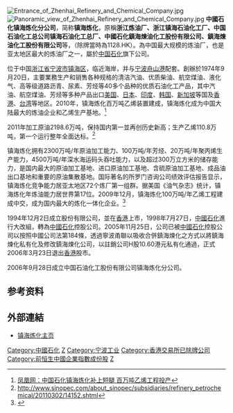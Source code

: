 [[File:Entrance_of_Zhenhai_Refinery_and_Chemical_Company.jpg|thumb]]
[[File:Panoramic_view_of_Zhenhai_Refinery_and_Chemical_Company.jpg|thumb]]
'''中國石化镇海炼化分公司'''，简称'''镇海炼化'''，原稱'''浙江炼油厂、浙江镇海石油化工厂、中国石油化工总公司镇海石油化工总厂、中國石化鎮海煉油化工股份有限公司、鎮海煉油化工股份有限公司'''等，（除牌當時為1128.HK）。為中国最大规模的炼油厂，也是亚太地区最大的炼油厂之一，屬於[[中国石化|中国石化]]旗下公司。

位于中国[[浙江省|浙江省]][[宁波市|宁波市]][[镇海区_(宁波市)|镇海区]]，临近海岸，并与[[宁波舟山港|宁波舟山港]]配套。創辦於1974年9月20日，主要業務生产和销售各种规格的清洁汽油、优质柴油、航空煤油、液化气、高等级道路沥青、尿素、芳烃等40多个品种的优质石油化工产品，其中汽油、航空煤油、芳烃等多种产品出口[[美国|美国]]、[[日本|日本]]、[[印度|印度]]、[[韩国|韩国]]、[[新加坡|新加坡]]等国及[[香港|香港]]、[[台湾|台湾]]等地区。2010年，镇海炼化百万吨乙烯装置建成，镇海炼化成为中国大陆最大的炼油企业和乙烯生产基地。<ref>[http://finance.ifeng.com/stock/ssgs/20091229/1640682.shtml 凤凰网：中国石化镇海炼化补上短腿 百万吨乙烯工程投产]</ref>

2011年加工原油2198.6万吨，保持国内第一並再创历史新高；生产乙烯110.8万吨，第一个运行整年全面达标。<ref>http://www.sinopec.com/about_sinopec/subsidiaries/refinery_petrochemical/20110302/14152.shtml</ref>

镇海炼化拥有2300万吨/年原油加工能力、100万吨/年芳烃、20万吨/年聚丙烯生产能力，4500万吨/年深水海运码头吞吐能力，以及超过300万立方米的储存能力，是国内最大的原油加工基地、进口原油加工基地、含硫原油加工基地、成品油出口基地和重要的原油集散基地。国际著名的所罗门咨询公司绩效评估报告显示，镇海炼化竞争能力居亚太地区72个炼厂第一组群。据美国《油气杂志》统计，镇海炼化年炼油能力居世界第17位。2009年12月，镇海炼化100万吨/年乙烯工程建成中交，成为国内最大的炼化一体化企业。<ref>{{cite web |url=http://www.sinopecgroup.com/gsjs/shwq/Pages/zhlhfgs.aspx |title=存档副本 |accessdate=2012-06-24 |deadurl=yes |archiveurl=https://web.archive.org/web/20120702133309/http://www.sinopecgroup.com/gsjs/shwq/Pages/zhlhfgs.aspx |archivedate=2012-07-02 }}</ref>

1994年12月2日成立股份有限公司，並在[[香港|香港]]上市，1998年7月27日，[[中國石化|中國石化]]進行大改組，轉為[[中國石化|中國石化]]控股公司。2005年11月25日，公司已被[[中國石化|中國石化]]控股公司以按照中國公司法第184條，透過寧波甬聯以吸收合併鎮海煉化之方式以將鎮海煉化私有化及修改鎮海煉化公司，以註銷公司H股10.60港元私有化通過，正式2006年3月23日退出[[香港|香港]]股市。

2006年9月28日成立中国石油化工股份有限公司镇海炼化分公司。

==参考资料==
<references />

==外部連結==
*[https://web.archive.org/web/20160130061124/http://www.zrcc.com.cn/ 镇海炼化主页]

[[Category:中國石化|Category:中國石化]]
[[Category:宁波公司|Z]]
[[Category:宁波工业|Category:宁波工业]]
[[Category:香港交易所已除牌公司|Category:香港交易所已除牌公司]]
[[Category:前恒生中國企業指數成份股|Category:前恒生中國企業指數成份股]]
[[Category:镇海区_(宁波市)|Z]]